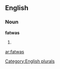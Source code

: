 
==English==

===Noun===
'''fatwas'''

# {{plural of|[[fatwa]]}}

[[Category:English plurals]]

[[ar:fatwas]]